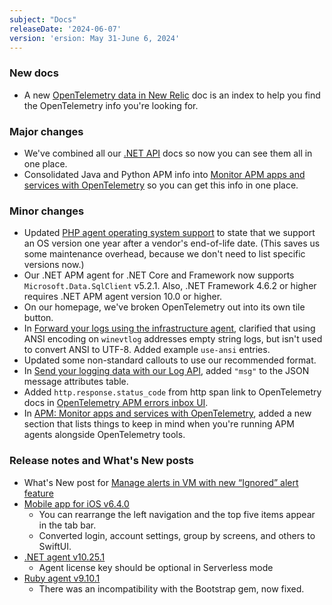 ```yaml
---
subject: "Docs"
releaseDate: '2024-06-07'
version: 'ersion: May 31-June 6, 2024'
---
```


### New docs

* A new [OpenTelemetry data in New Relic](/docs/more-integrations/open-source-telemetry-integrations/opentelemetry/best-practices/opentelemetry-data-overview) doc is an index to help you find the OpenTelemetry info you're looking for.

### Major changes

* We've combined all our [.NET API](/docs/apm/agents/net-agent/net-agent-api/net-agent-api) docs so now you can see them all in one place.
* Consolidated Java and Python APM info into [Monitor APM apps and services with OpenTelemetry](/docs/more-integrations/open-source-telemetry-integrations/opentelemetry/get-started/apm-monitoring/opentelemetry-apm-intro) so you can get this info in one place.


### Minor changes

* Updated [PHP agent operating system support](/docs/apm/agents/php-agent/getting-started/php-agent-compatibility-requirements/#operating-systems) to state that we support an OS version one year after a vendor's end-of-life date. (This saves us some maintenance overhead, because we don't need to list specific versions now.)
* Our .NET APM agent for .NET Core and Framework now supports `Microsoft.Data.SqlClient` v5.2.1. Also, .NET Framework 4.6.2 or higher requires .NET APM agent version 10.0 or higher.
* On our homepage, we've broken OpenTelemetry out into its own tile button.
* In [Forward your logs using the infrastructure agent](/docs/logs/forward-logs/forward-your-logs-using-infrastructure-agent), clarified that using ANSI encoding on `winevtlog` addresses empty string logs, but isn't used to convert ANSI to UTF-8. Added example `use-ansi` entries.
* Updated some non-standard callouts to use our recommended format. 
* In [Send your logging data with our Log API](/docs/logs/log-api/introduction-log-api/#attributes), added `"msg"` to the JSON message attributes table.
* Added `http.response.status_code` from http span link to OpenTelemetry docs in [OpenTelemetry APM errors inbox UI](/docs/more-integrations/open-source-telemetry-integrations/opentelemetry/get-started/apm-monitoring/opentelemetry-apm-ui/#errors-inbox-page).
* In [APM: Monitor apps and services with OpenTelemetry](/docs/more-integrations/open-source-telemetry-integrations/opentelemetry/get-started/apm-monitoring/opentelemetry-apm-intro/#apm-agents), added a new section that lists things to keep in mind when you're running APM agents alongside OpenTelemetry tools. 

### Release notes and What's New posts

* What's New post for [Manage alerts in VM with new “Ignored” alert feature](/whats-new/2024/05/whats-new-05-13-nrvm-change-status-to-ignore)
* [Mobile app for iOS v6.4.0](/docs/release-notes/mobile-apps-release-notes/new-relic-ios-release-notes/new-relic-ios-6040)
    * You can rearrange the left navigation and the top five items appear in the tab bar.
    * Converted login, account settings, group by screens, and others to SwiftUI.
* [.NET agent v10.25.1](/docs/release-notes/agent-release-notes/net-release-notes/net-agent-10-25-1)
    * Agent license key should be optional in Serverless mode
* [Ruby agent v9.10.1](/docs/release-notes/agent-release-notes/ruby-release-notes/ruby-agent-9-10-1)
    * There was an incompatibility with the Bootstrap gem, now fixed.















